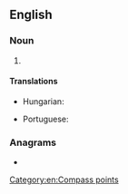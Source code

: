{{also|nne|-nne}}
==English==

===Noun===
{{en-noun|-}}

# {{abbreviation of|en|north-northeast}}

====Translations====
{{trans-top|abbreviation of north-northeast}}
* Hungarian: {{t+|hu|É-ÉK}}
{{trans-mid}}
* Portuguese: {{t|pt|NNE}}
{{trans-bottom}}

===Anagrams===
* {{anagrams|en|a=enn|Nen|nen}}

[[Category:en:Compass points]]